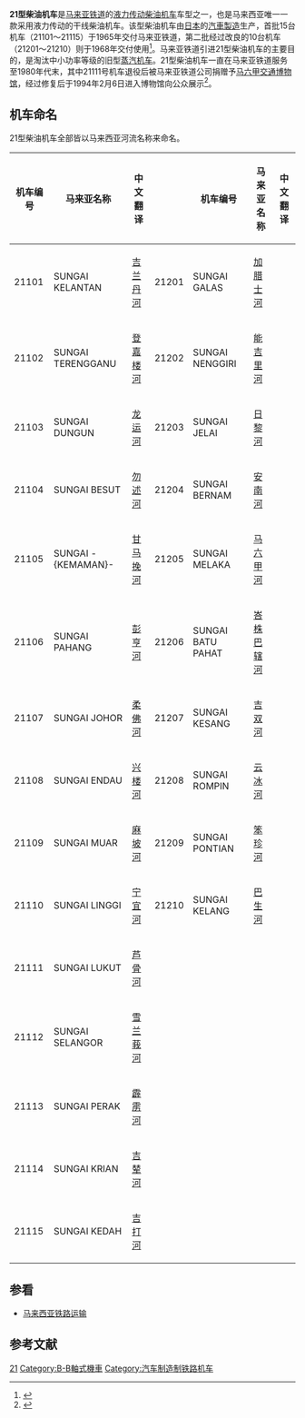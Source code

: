 {{noteTA
|G1 = Railway
}}
{{Infobox Locomotive
| name = 马来亚铁道21型柴油机车
| image = An old train exhibit in Malacca (2431184054).jpg
| caption = 保存于马六甲交通博物馆的21111号机车
| type = [[柴油机车|柴油机车]]
| origin = {{JAP}}
| designer = 
| builder = [[汽車製造_(公司)|汽車製造]]
| buildmodel = 
| serialnumber = 21101～21115、21201～21210
| builddate  = 1965年—1968年
| totalproduction  = 25台
| user = {{flagicon|MAL}} [[马来亚铁道|马来亚铁道]]
| uicclass = [[B-B|B-B]]
| gauge = 1,000毫米
| bogies = 
| wheeldiameter = 
| axleload = 13吨
| wheelbase =
| minimumcurve = 
| length = 
| width =
| height = 
| framesize = 
| weight = 52吨
| fueltype = 
| fuelcap = 
| lubecap = 
| coolantcap = 
| watercap = 
| sandcap = 
| enginetype =  戴姆勒-奔驰 MB820
| enginepower = 1,060马力（790千瓦）
| transmission = 液力传动
| transmissiondevice=[[富士電機|富士電機]]-[[福伊特|福伊特]]
| topspeed =
| sustainedspeed = 
| poweroutput = 
| tractiveeffort = 155千牛（34,940磅，起动）
| locobrakes = [[真空制动|真空制动]]
| locobrakepower = 
| locobrakeforce = 
| trainbrakes = 
| safety = 
| notes =
}}
'''21型柴油机车'''是[[马来亚铁道|马来亚铁道]]的[[柴油機車#液力传动|液力传动]][[柴油機車|柴油机车]]车型之一，也是马来西亚唯一一款采用液力传动的干线柴油机车。该型柴油机车由[[日本|日本]]的[[汽車製造_(公司)|汽車製造]]生产，首批15台机车（21101～21115）于1965年交付马来亚铁道，第二批经过改良的10台机车（21201～21210）则于1968年交付使用<ref>{{cite book |author=J. A. Stanistreet |title=Keretapi Tanah Melayu: the Malayan Railway |year=1974 |publisher=Oakwood Press |location=Monmouthshire |isbn=9780853611325  |page=13-15 }}</ref>。马来亚铁道引进21型柴油机车的主要目的，是淘汰中小功率等级的旧型[[蒸汽机车|蒸汽机车]]。21型柴油机车一直在马来亚铁道服务至1980年代末，其中21111号机车退役后被马来亚铁道公司捐赠予[[马六甲交通博物馆|马六甲交通博物馆]]，经过修复后于1994年2月6日进入博物馆向公众展示<ref>{{Cite web |url=http://www.timlightnostalgia.co.uk/KTM/Class21.html |title=Class 21 B-B DH |accessdate=2014-10-13 |publisher=Locomotives of the Malayan Railway |date= |archive-url=https://web.archive.org/web/20141025061129/http://www.timlightnostalgia.co.uk/KTM/Class21.html# |archive-date=2014-10-25 |dead-url=yes }}</ref>。

==机车命名==
21型柴油机车全部皆以马来西亚河流名称来命名。
{| class="wikitable"
|-
! 机车编号 !! 马来亚名称 !! 中文翻译 !! rowspan="11" | !! 机车编号 !! 马来亚名称 !! 中文翻译
|-
| 21101 || SUNGAI KELANTAN || [[吉兰丹河|吉兰丹河]]  || 21201  || SUNGAI GALAS || [[加腊士河|加腊士河]]
|- 
| 21102 || SUNGAI TERENGGANU || [[登嘉楼河|登嘉楼河]] || 21202 || SUNGAI NENGGIRI || [[能吉里河|能吉里河]]
|- 
| 21103 || SUNGAI DUNGUN || [[龙运河|龙运河]] || 21203 || SUNGAI JELAI || [[日黎河|日黎河]]
|- 
| 21104 || SUNGAI BESUT || [[勿述河|勿述河]] || 21204 || SUNGAI BERNAM || [[安南河_(马来西亚)|安南河]]
|- 
| 21105 || SUNGAI -{KEMAMAN}- || [[甘马挽河|甘马挽河]] || 21205 || SUNGAI MELAKA || [[马六甲河|马六甲河]]
|- 
| 21106 || SUNGAI PAHANG || [[彭亨河|彭亨河]] || 21206 || SUNGAI BATU PAHAT || [[峇株巴辖河|峇株巴辖河]]
|- 
| 21107 || SUNGAI JOHOR || [[柔佛河|柔佛河]] || 21207 || SUNGAI KESANG || [[吉双河|吉双河]]
|- 
| 21108 || SUNGAI ENDAU || [[兴楼河|兴楼河]] || 21208 || SUNGAI ROMPIN || [[云冰河|云冰河]]
|- 
| 21109 || SUNGAI MUAR || [[麻坡河|麻坡河]] || 21209 || SUNGAI PONTIAN || [[笨珍河|笨珍河]]
|- 
| 21110 || SUNGAI LINGGI || [[宁宜河|宁宜河]] || 21210 || SUNGAI KELANG || [[巴生河|巴生河]]
|- 
| 21111 || SUNGAI LUKUT || [[芦骨河|芦骨河]]
|- 
| 21112 || SUNGAI SELANGOR || [[雪兰莪河|雪兰莪河]]
|- 
| 21113 || SUNGAI PERAK || [[霹雳河|霹雳河]]
|- 
| 21114 || SUNGAI KRIAN || [[吉辇河|吉辇河]]
|- 
| 21115 || SUNGAI KEDAH || [[吉打河|吉打河]]
|}

==参看==
{{Portal box|马来西亚|铁路}}
*[[马来西亚铁路运输|马来西亚铁路运输]]

==参考文献==
{{Reflist}}

{{KTM rolling stock}}

{{DEFAULTSORT:KTM Class 21}}
[[Category:馬來西亞柴油機車|21]]
[[Category:B-B軸式機車|Category:B-B軸式機車]]
[[Category:汽车制造制铁路机车|Category:汽车制造制铁路机车]]